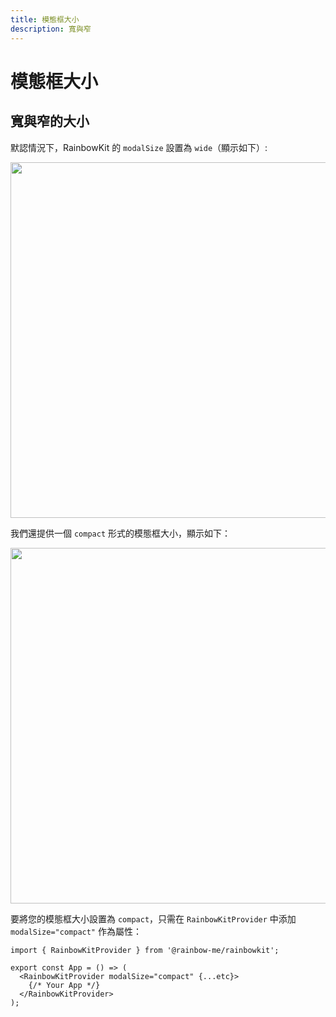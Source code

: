 ```yaml
---
title: 模態框大小
description: 寬與窄
---
```


# 模態框大小

## 寬與窄的大小

默認情況下，RainbowKit 的 `modalSize` 設置為 `wide`（顯示如下）:

<Img src="/modal-default.png" height="569" width="1029" />

我們還提供一個 `compact` 形式的模態框大小，顯示如下：

<Img src="/modal-compact.png" height="569" width="1029" />

要將您的模態框大小設置為 `compact`，只需在 `RainbowKitProvider` 中添加 `modalSize="compact"` 作為屬性：

```tsx
import { RainbowKitProvider } from '@rainbow-me/rainbowkit';

export const App = () => (
  <RainbowKitProvider modalSize="compact" {...etc}>
    {/* Your App */}
  </RainbowKitProvider>
);
```
